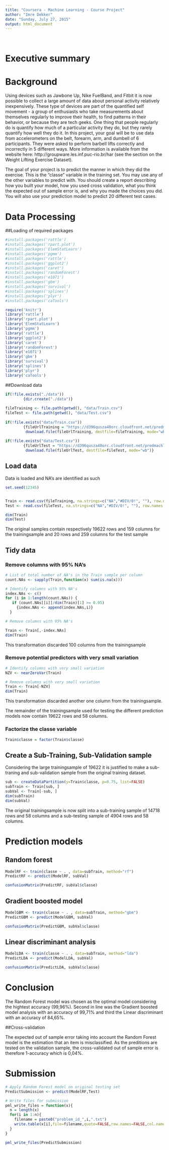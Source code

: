 ```yaml
---
title: "Coursera - Machine Learning - Course Project"
author: "Imre Dekker"
date: "Sunday, July 27, 2015"
output: html_document
---
```


<br>

# Executive summary


# Background

Using devices such as Jawbone Up, Nike FuelBand, and Fitbit it is now possible to collect a large amount of data about personal activity relatively inexpensively. These type of devices are part of the quantified self movement - a group of enthusiasts who take measurements about themselves regularly to improve their health, to find patterns in their behavior, or because they are tech geeks. One thing that people regularly do is quantify how much of a particular activity they do, but they rarely quantify how well they do it. In this project, your goal will be to use data from accelerometers on the belt, forearm, arm, and dumbell of 6 participants. They were asked to perform barbell lifts correctly and incorrectly in 5 different ways. More information is available from the website here: http://groupware.les.inf.puc-rio.br/har (see the section on the Weight Lifting Exercise Dataset).

The goal of your project is to predict the manner in which they did the exercise. This is the "classe" variable in the training set. You may use any of the other variables to predict with. You should create a report describing how you built your model, how you used cross validation, what you think the expected out of sample error is, and why you made the choices you did. You will also use your prediction model to predict 20 different test cases.


# Data Processing

##Loading of required packages

```r
#install.packages('rattle')
#install.packages('rpart.plot')
#install.packages('ElemStatLearn')
#install.packages('pgmm')
#install.packages('rattle')
#install.packages('ggplot2')
#install.packages('caret')
#install.packages('randomForest')
#install.packages('e1071')
#install.packages('gbm')
#install.packages('survival')
#install.packages('splines')
#install.packages('plyr')
#install.packages('caTools')

```

```r
require('knitr')
library('rattle')
library('rpart.plot')
library('ElemStatLearn')
library('pgmm')
library('rattle')
library('ggplot2')
library('caret')
library('randomForest')
library('e1071')
library('gbm')
library('survival')
library('splines')
library('plyr')
library('caTools')

```
##Download data

```r
if(!file.exists("./data"))
        {dir.create("./data")}
        
fileTraining <- file.path(getwd(), "data/Train.csv")
fileTest <- file.path(getwd(), "data/Test.csv")
        
if(!file.exists("data/Train.csv"))   
        {fileUrlTraining = "https://d396qusza40orc.cloudfront.net/predmachlearn/pml-training.csv"
         download.file(fileUrlTraining, destfile=fileTraining, mode="wb")}
         
if(!file.exists("data/Test.csv"))   
        {fileUrlTest = "https://d396qusza40orc.cloudfront.net/predmachlearn/pml-testing.csv"
         download.file(fileUrlTest, destfile=fileTest, mode="wb")}
```

## Load data
Data is loaded and NA's are identified as such

```r
set.seed(12345)


Train <- read.csv(fileTraining, na.strings=c("NA","#DIV/0!", ""), row.names = 1)
Test <- read.csv(fileTest, na.strings=c("NA","#DIV/0!", ""), row.names = 1)

dim(Train)
dim(Test)

```
The original samples contain respectively 19622 rows and 159 columns for the trainingsample and 20 rows and 259 columns for the test sample

## Tidy data

### Remove columns with 95% NA's

```r
# List of total number of NA's in the Train sample per column
count.NAs <- sapply(Train,function(x) sum(is.na(x)))

# Identify columns with 95% NA's
index.NAs <- c()
for (i in 1:length(count.NAs)) {
   if (count.NAs[[i]]/dim(Train)[1] >= 0.95)
     {index.NAs <- append(index.NAs,i)}
  }

# Remove columns with 95% NA's

Train <- Train[,-index.NAs]
dim(Train)
```
This transformation discarded 100 columns from the trainingsample

### Remove potential predictors with very small variation

```r
# Identify columns with very small variation
NZV <- nearZeroVar(Train)

# Remove columns with very small variation
Train <- Train[-NZV]
dim(Train)

```
This transformation discarded another one column from the trainingsample. 

The remainder of the trainingsample used for testing the different prediction models now contain 19622 rows and 58 columns.


### Factorize the classe variable

```r
Train$classe = factor(Train$classe)

```

## Create a Sub-Training, Sub-Validation sample

Considering the large trainingsample of 19622 it is justified to make a sub-traning and sub-validation sample from the original training dataset.

```r
sub <- createDataPartition(y=Train$classe, p=0.75, list=FALSE)
subTrain <- Train[sub, ] 
subVal <- Train[-sub, ]
dim(subTrain)
dim(subVal)

```

The original trainingsample is now split into a sub-training sample of 14718 rows and 58 columns and a sub-testing sample of 4904 rows and 58 columns.

# Prediction models

## Random forest
```r
ModelRF <- train(classe ~ . , data=subTrain, method="rf")
PredictRF <- predict(ModelRF, subVal)
```

```r
confusionMatrix(PredictRF, subVal$classe)
```

## Gradient boosted model

```r
ModelGBM <- train(classe ~ . , data=subTrain, method="gbm")
PredictGBM <- predict(ModelGBM, subVal)
```

```r
confusionMatrix(PredictGBM, subVal$classe)
```

## Linear discriminant analysis

```r
ModelLDA <- train(classe ~ . , data=subTrain, method="lda")
PredictLDA <- predict(ModelLDA, subVal)
```

```r
confusionMatrix(PredictLDA, subVal$classe)
```


# Conclusion

The Random Forest model was chosen as the optimal model considering the hightest accuracy (99,96%). Second in line was the Gradient boosted model analysis with an accuracy of 99,71% and third the Linear discriminant with an accuracy of 84,65%.

##Cross-validation

The expected out of sample error taking into account the Random Forest model is the estimation that an item is misclassified. As the preditions are tested on the validation sample, the cross-validated out of sample error is therefore 1-accuracy which is 0,04%.

# Submission

```r
# Apply Random Forest model on original testing set
PredictSubmission <- predict(ModelRF,Test)

# Write files for submission
pml_write_files = function(x){
  n = length(x)
  for(i in 1:n){
    filename = paste0("problem_id_",i,".txt")
    write.table(x[i],file=filename,quote=FALSE,row.names=FALSE,col.names=FALSE)
  }
}

pml_write_files(PredictSubmission)
```

